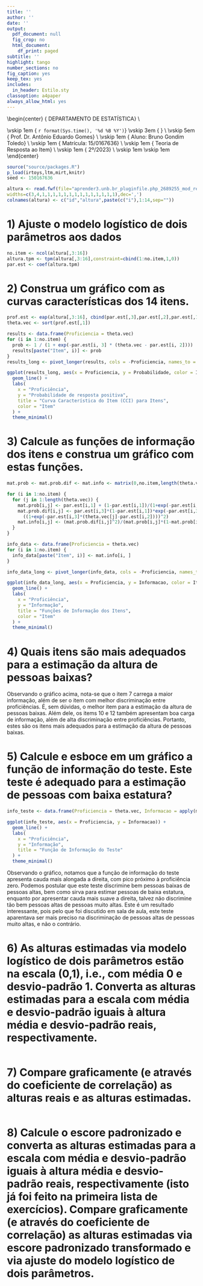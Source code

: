 ```yaml
---
title: ''
author: ''
date: ''
output:
  pdf_document: null
  fig_crop: no
  html_document:
    df_print: paged
subtitle: ''
highlight: tango
number_sections: no
fig_caption: yes
keep_tex: yes
includes:
  in_header: Estilo.sty
classoption: a4paper
always_allow_html: yes
---
```

  
  
\begin{center}
{\Large
  DEPARTAMENTO DE ESTATÍSTICA} \\
\vspace{0.5cm}
\begin{figure}[!t]
\centering
\includegraphics[width=9cm, keepaspectratio]{logo-UnB.eps}
\end{figure}
\vskip 1em
{\large
  `r format(Sys.time(), '%d %B %Y')`}
\vskip 3em
{\LARGE
  \textbf{Lista 3}} \\
\vskip 5em
{\Large
  Prof. Dr. Antônio Eduardo Gomes} \\
\vskip 1em
{\Large
  Aluno: Bruno Gondim Toledo} \\
\vskip 1em
{\Large
  Matrícula: 15/0167636} \\
\vskip 1em
{\Large
  Teoria de Resposta ao Item} \\
\vskip 1em
{\Large
  2º/2023} \\
\vskip 1em
\vskip 1em
\end{center}

\newpage

```r

source("source/packages.R")
p_load(irtoys,ltm,mirt,knitr)
seed <- 150167636

altura <- read.fwf(file="aprender3.unb.br_pluginfile.php_2689255_mod_resource_content_1_altura211.txt",
widths=c(3,4,1,1,1,1,1,1,1,1,1,1,1,1,1,1),dec=',')
colnames(altura) <- c("id","altura",paste(c("i"),1:14,sep=""))

```

# 1) Ajuste o modelo logístico de dois parâmetros aos dados

```r

no.item <- ncol(altura[,3:16])
altura.tpm <- tpm(altura[,3:16],constraint=cbind(1:no.item,1,0))
par.est <- coef(altura.tpm)

```

# 2) Construa um gráfico com as curvas características dos 14 itens.

```r

prof.est <- eap(altura[,3:16], cbind(par.est[,3],par.est[,2],par.est[,1]), qu=normal.qu())
theta.vec <- sort(prof.est[,1])

results <- data.frame(Proficiencia = theta.vec)
for (i in 1:no.item) {
  prob <- 1 / (1 + exp(-par.est[i, 3] * (theta.vec - par.est[i, 2])))
  results[paste("Item", i)] <- prob
}
results_long <- pivot_longer(results, cols = -Proficiencia, names_to = "Item", values_to = "Probabilidade")

ggplot(results_long, aes(x = Proficiencia, y = Probabilidade, color = Item)) +
  geom_line() +
  labs(
    x = "Proficiência",
    y = "Probabilidade de resposta positiva",
    title = "Curva Característica do Item (CCI) para Itens",
    color = "Item"
  ) +
  theme_minimal()

```

# 3) Calcule as funções de informação dos itens e construa um gráfico com estas funções.

```r

mat.prob <- mat.prob.dif <- mat.info <- matrix(0,no.item,length(theta.vec))

for (i in 1:no.item) {
  for (j in 1:length(theta.vec)) {
    mat.prob[i,j] <- par.est[i,1] + (1-par.est[i,1])/(1+exp(-par.est[i,3]*(theta.vec[j]-par.est[i,2])))
    mat.prob.dif[i,j] <- par.est[i,3]*(1-par.est[i,1])*exp(-par.est[i,3]*(theta.vec[j]-par.est[i,2]))/
      ((1+exp(-par.est[i,3]*(theta.vec[j]-par.est[i,2])))^2)
    mat.info[i,j] <- (mat.prob.dif[i,j]^2)/(mat.prob[i,j]*(1-mat.prob[i,j]))
  }
}

info_data <- data.frame(Proficiencia = theta.vec)
for (i in 1:no.item) {
  info_data[paste("Item", i)] <- mat.info[i, ]
}

info_data_long <- pivot_longer(info_data, cols = -Proficiencia, names_to = "Item", values_to = "Informacao")

ggplot(info_data_long, aes(x = Proficiencia, y = Informacao, color = Item)) +
  geom_line() +
  labs(
    x = "Proficiência",
    y = "Informação",
    title = "Funções de Informação dos Itens",
    color = "Item"
  ) +
  theme_minimal()

```

# 4) Quais itens são mais adequados para a estimação da altura de pessoas baixas?

Observando o gráfico acima, nota-se que o item 7 carrega a maior informação, além de ser o item com melhor discriminação entre proficiências. É, sem dúvidas, o melhor item para a estimação da altura de pessoas baixas. Além dele, os items 10 e 12 também apresentam boa carga de informação, além de alta discriminação entre proficiências. Portanto, estes são os itens mais adequados para a estimação da altura de pessoas baixas.

# 5) Calcule e esboce em um gráfico a função de informação do teste. Este teste é adequado para a estimação de pessoas com baixa estatura?

```r

info_teste <- data.frame(Proficiencia = theta.vec, Informacao = apply(mat.info, 2, sum))

ggplot(info_teste, aes(x = Proficiencia, y = Informacao)) +
  geom_line() +
  labs(
    x = "Proficiência",
    y = "Informação",
    title = "Função de Informação do Teste"
  ) +
  theme_minimal()

```

Observando o gráfico, notamos que a função de informação do teste apresenta cauda mais alongada a direita, com pico próximo à proficiência zero. Podemos postular que este teste discrimine bem pessoas baixas de pessoas altas, bem como sirva para estimar pessoas de baixa estatura, enquanto por apresentar cauda mais suave a direita, talvez não discrimine tão bem pessoas altas de pessoas muito altas. Este é um resultado interessante, pois pelo que foi discutido em sala de aula, este teste aparentava ser mais preciso na discriminação de pessoas altas de pessoas muito altas, e não o contrário.

# 6) As alturas estimadas via modelo logístico de dois parâmetros estão na escala (0,1), i.e., com média 0 e desvio-padrão 1. Converta as alturas estimadas para a escala com média e desvio-padrão iguais à altura média e desvio-padrão reais, respectivamente.

```r

```

# 7) Compare graficamente (e através do coeficiente de correlação) as alturas reais e as alturas estimadas.

```r

```

# 8) Calcule o escore padronizado e converta as alturas estimadas para a escala com média e desvio-padrão iguais à altura média e desvio-padrão reais, respectivamente (isto já foi feito na primeira lista de exercícios). Compare graficamente (e através do coeficiente de correlação) as alturas estimadas via escore padronizado transformado e via ajuste do modelo logístico de dois parâmetros.

```r

```

